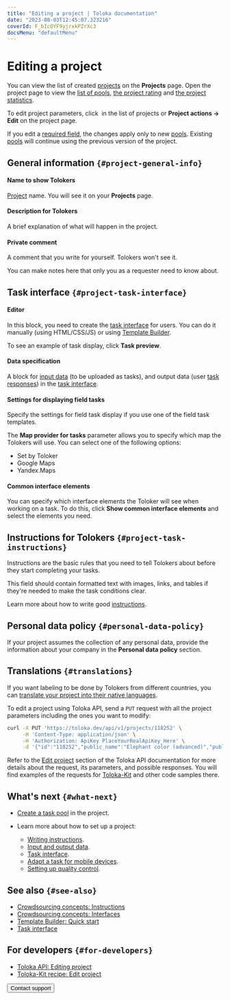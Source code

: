 ```yaml
---
title: "Editing a project | Toloka documentation"
date: "2023-08-03T12:45:07.323216"
coverId: F_bIcOYF9yjrxkPZrXc3
docsMenu: "defaultMenu"
---
```



# Editing a project

You can view the list of created [projects](/docs/glossary#project) on the **Projects** page. Open the project page to view the [list of pools](/docs/guide/pool-main), [the project rating](/docs/guide/project_rating_stat) and [the project statistics](/docs/guide/project-statistic).

To edit project parameters, click <img src="https://tlkfrontprod.azureedge.net/portal-production/static/uploaded/images/1675425191477/1675425191477_original_svg.svg" alt="" /> in the list of projects or **Project actions → Edit** on the project page.

<Note mode="restriction" title="Alert">

If you edit a [required field](/docs/guide/incoming#required), the changes apply only to new [pools](/docs/guide/pool-main). Existing [pools](/docs/glossary#pool) will continue using the previous version of the project.

</Note>

## General information `{#project-general-info}`

#### Name to show Tolokers

[Project](/docs/glossary#project) name. You will see it on your **Projects** page.

#### Description for Tolokers

A brief explanation of what will happen in the project.

#### Private comment

A comment that you write for yourself. Tolokers won't see it.

You can make notes here that only you as a requester need to know about.

## Task interface `{#project-task-interface}`

#### Editor

In this block, you need to create the [task interface](/docs/glossary#task-interface) for users. You can do it manually (using HTML/CSS/JS) or using [Template Builder](/docs/template-builder/).

To see an example of task display, click **Task preview**.

#### Data specification

A block for [input data](/docs/guide/incoming) (to be uploaded as tasks), and output data (user [task responses](/docs/glossary#task-response)) in the [task interface](/docs/guide/spec).

#### Settings for displaying field tasks

Specify the settings for field task display if you use one of the field task templates.

The **Map provider for tasks** parameter allows you to specify which map the Tolokers will use. You can select one of the following options:

- Set by Toloker
- Google Maps
- Yandex.Maps

#### Common interface elements

You can specify which interface elements the Toloker will see when working on a task. To do this, click **Show common interface elements** and select the elements you need.

## Instructions for Tolokers `{#project-task-instructions}`

Instructions are the basic rules that you need to tell Tolokers about before they start completing your tasks.

This field should contain formatted text with images, links, and tables if they're needed to make the task conditions clear.

Learn more about how to write good [instructions](/docs/guide/instruction).

## Personal data policy `{#personal-data-policy}`

If your project assumes the collection of any personal data, provide the information about your company in the **Personal data policy** section.

<Cut title="Instruction">

<PersonalData/>

</Cut>

## Translations `{#translations}`

If you want labeling to be done by Tolokers from different countries, you can [translate your project into their native languages](/docs/guide/project-languages).

<Note mode="tip" title="How to work via Toloka API">

To edit a project using Toloka API, send a `PUT` request with all the project parameters including the ones you want to modify:

```bash
curl -X PUT 'https://toloka.dev/api/v1/projects/118252' \
     -H 'Content-Type: application/json' \
     -H 'Authorization: ApiKey PlaceYourRealApiKey_Here' \
     -d '{"id":"118252","public_name":"Elephant color (advanced)","public_description":"What color is the elephant in the picture?","public_instructions":"<p>Look at the picture and decide what color the elephant is.</p> You can zoom in or out using the buttons:</p> <img src=\"disc/img1.png>\"","private_comment":"My first project","task_spec":{"input_spec":{"image":{"type":"URL","required":true,"hidden":false}},"output_spec":{"result":{"type":"string","required":true,"hidden":false}},"view_spec":{"assets":{"script_urls":["library1.js","library2.js"]},"markup":"<task interface code>","script":"<JavaScript code>","styles":"<CSS code>","settings":{"showSkip":true,"showTimer":true,"showTitle":true,"showSubmit":true,"showFullscreen":true,"showInstructions":true,"showFinish":true,"showMessage":true,"showReward":true}}},"assignments_issuing_type":"AUTOMATED","assignments_automerge_enabled":false,"max_active_assignments_count":15,"quality_control":{"configs":[{"collector_config":{"type":"SKIPPED_IN_ROW_ASSIGNMENTS"},"rules":[{"conditions":[{"key":"skipped_in_row_count","operator":"GTE","value":10}],"action":{"type":"REJECT_ALL_ASSIGNMENTS","parameters":{"public_comment":"Skipped more than 10 task suites in a row"}}}]}]},"localization_config":{"default_language":"EN"}}'
```

Refer to the [Edit project](https://toloka.ai/docs/api/api-reference/#put-/projects/-id-) section of the Toloka API documentation for more details about the request, its parameters, and possible responses. You will find examples of the requests for [Toloka-Kit](/docs/toloka-kit/) and other code samples there.

</Note>

## What's next `{#what-next}`

- [Create a task pool](/docs/guide/pool-main) in the project.
- Learn more about how to set up a project:

    - [Writing instructions](/docs/guide/instruction).
    - [Input and output data](/docs/guide/incoming).
    - [Task interface](/docs/guide/spec).
    - [Adapt a task for mobile devices](/docs/guide/mobile).
    - [Setting up quality control](/docs/guide/project-qa).

## See also `{#see-also}`

- [Crowdsourcing concepts: Instructions](https://toloka.ai/knowledgebase/instruction/)
- [Crowdsourcing concepts: Interfaces](https://toloka.ai/knowledgebase/interface/)
- [Template Builder: Quick start](/docs/template-builder/quickstart)
- [Task interface](/docs/guide/spec)

## For developers `{#for-developers}`

- [Toloka API: Editing project](https://toloka.ai/docs/api/api-reference/#put-/projects/-id-)
- [Toloka-Kit recipe: Edit project](/docs/toloka-kit/recipes/edit-project)

<Button view="defaultInverse" size="l" type="link" url="/docs/guide/troubleshooting/support?form-source=guide-edit-project">Contact support</Button>